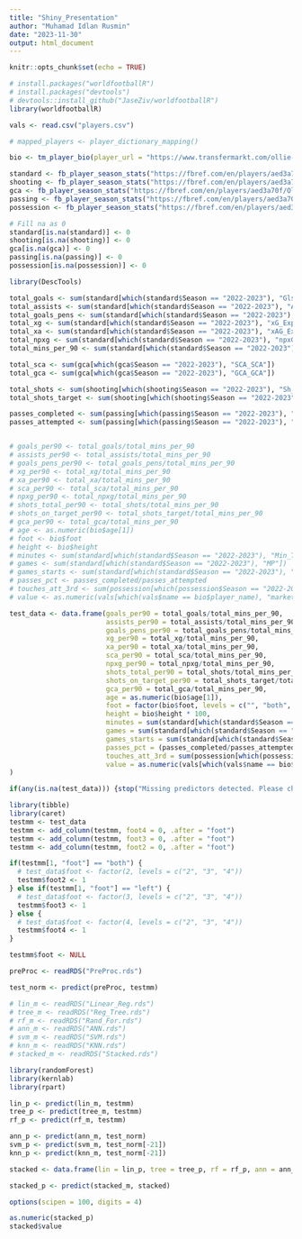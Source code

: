 ```yaml
---
title: "Shiny_Presentation"
author: "Muhamad Idlan Rusmin"
date: "2023-11-30"
output: html_document
---
```


```r
knitr::opts_chunk$set(echo = TRUE)
```

```r
# install.packages("worldfootballR")
# install.packages("devtools")
# devtools::install_github("JaseZiv/worldfootballR")
library(worldfootballR)

vals <- read.csv("players.csv")

# mapped_players <- player_dictionary_mapping()

bio <- tm_player_bio(player_url = "https://www.transfermarkt.com/ollie-watkins/profil/spieler/324358")

standard <- fb_player_season_stats("https://fbref.com/en/players/aed3a70f/Ollie-Watkins", stat_type = 'standard', time_pause = 0)
shooting <- fb_player_season_stats("https://fbref.com/en/players/aed3a70f/Ollie-Watkins", stat_type = 'shooting', time_pause = 0)
gca <- fb_player_season_stats("https://fbref.com/en/players/aed3a70f/Ollie-Watkins", stat_type = 'gca', time_pause = 0)
passing <- fb_player_season_stats("https://fbref.com/en/players/aed3a70f/Ollie-Watkins", stat_type = 'passing', time_pause = 0)
possession <- fb_player_season_stats("https://fbref.com/en/players/aed3a70f/Ollie-Watkins", stat_type = 'possession', time_pause = 0)

# Fill na as 0
standard[is.na(standard)] <- 0
shooting[is.na(shooting)] <- 0
gca[is.na(gca)] <- 0
passing[is.na(passing)] <- 0
possession[is.na(possession)] <- 0
```

```r
library(DescTools)

total_goals <- sum(standard[which(standard$Season == "2022-2023"), "Gls"])
total_assists <- sum(standard[which(standard$Season == "2022-2023"), "Ast"])
total_goals_pens <- sum(standard[which(standard$Season == "2022-2023"), "PK"])
total_xg <- sum(standard[which(standard$Season == "2022-2023"), "xG_Expected"])
total_xa <- sum(standard[which(standard$Season == "2022-2023"), "xAG_Expected"])
total_npxg <- sum(standard[which(standard$Season == "2022-2023"), "npxG_Expected"])
total_mins_per_90 <- sum(standard[which(standard$Season == "2022-2023"), "Mins_Per_90_Time"])

total_sca <- sum(gca[which(gca$Season == "2022-2023"), "SCA_SCA"])
total_gca <- sum(gca[which(gca$Season == "2022-2023"), "GCA_GCA"])

total_shots <- sum(shooting[which(shooting$Season == "2022-2023"), "Sh_Standard"])
total_shots_target <- sum(shooting[which(shooting$Season == "2022-2023"), "SoT_Standard"])

passes_completed <- sum(passing[which(passing$Season == "2022-2023"), "Cmp_Total"])
passes_attempted <- sum(passing[which(passing$Season == "2022-2023"), "Att_Total"])


# goals_per90 <- total_goals/total_mins_per_90
# assists_per90 <- total_assists/total_mins_per_90
# goals_pens_per90 <- total_goals_pens/total_mins_per_90
# xg_per90 <- total_xg/total_mins_per_90
# xa_per90 <- total_xa/total_mins_per_90
# sca_per90 <- total_sca/total_mins_per_90
# npxg_per90 <- total_npxg/total_mins_per_90
# shots_total_per90 <- total_shots/total_mins_per_90
# shots_on_target_per90 <- total_shots_target/total_mins_per_90
# gca_per90 <- total_gca/total_mins_per_90
# age <- as.numeric(bio$age[1])
# foot <- bio$foot
# height <- bio$height
# minutes <- sum(standard[which(standard$Season == "2022-2023"), "Min_Time"])
# games <- sum(standard[which(standard$Season == "2022-2023"), "MP"])
# games_starts <- sum(standard[which(standard$Season == "2022-2023"), "Starts_Time"])
# passes_pct <- passes_completed/passes_attempted
# touches_att_3rd <- sum(possession[which(possession$Season == "2022-2023"), "Att 3rd_Touches"])
# value <- as.numeric(vals[which(vals$name == bio$player_name), "market_value_in_eur"])

test_data <- data.frame(goals_per90 = total_goals/total_mins_per_90,
                        assists_per90 = total_assists/total_mins_per_90,
                        goals_pens_per90 = total_goals_pens/total_mins_per_90,
                        xg_per90 = total_xg/total_mins_per_90,
                        xa_per90 = total_xa/total_mins_per_90,
                        sca_per90 = total_sca/total_mins_per_90,
                        npxg_per90 = total_npxg/total_mins_per_90,
                        shots_total_per90 = total_shots/total_mins_per_90,
                        shots_on_target_per90 = total_shots_target/total_mins_per_90,
                        gca_per90 = total_gca/total_mins_per_90,
                        age = as.numeric(bio$age[1]),
                        foot = factor(bio$foot, levels = c("", "both", "left", "right")),
                        height = bio$height * 100,
                        minutes = sum(standard[which(standard$Season == "2022-2023"), "Min_Time"]),
                        games = sum(standard[which(standard$Season == "2022-2023"), "MP"]),
                        games_starts = sum(standard[which(standard$Season == "2022-2023"), "Starts_Time"]),
                        passes_pct = (passes_completed/passes_attempted) * 100,
                        touches_att_3rd = sum(possession[which(possession$Season == "2022-2023"), "Att 3rd_Touches"]),
                        value = as.numeric(vals[which(vals$name == bio$player_name), "market_value_in_eur"])
)

if(any(is.na(test_data))) {stop("Missing predictors detected. Please choose another player.")}

```

```r
library(tibble)
library(caret)
testmm <- test_data
testmm <- add_column(testmm, foot4 = 0, .after = "foot")
testmm <- add_column(testmm, foot3 = 0, .after = "foot")
testmm <- add_column(testmm, foot2 = 0, .after = "foot")

if(testmm[1, "foot"] == "both") {
  # test_data$foot <- factor(2, levels = c("2", "3", "4"))
  testmm$foot2 <- 1
} else if(testmm[1, "foot"] == "left") {
  # test_data$foot <- factor(3, levels = c("2", "3", "4"))
  testmm$foot3 <- 1
} else {
  # test_data$foot <- factor(4, levels = c("2", "3", "4"))
  testmm$foot4 <- 1
}

testmm$foot <- NULL

preProc <- readRDS("PreProc.rds")

test_norm <- predict(preProc, testmm)
```

```r
# lin_m <- readRDS("Linear_Reg.rds")
# tree_m <- readRDS("Reg_Tree.rds")
# rf_m <- readRDS("Rand_For.rds")
# ann_m <- readRDS("ANN.rds")
# svm_m <- readRDS("SVM.rds")
# knn_m <- readRDS("KNN.rds")
# stacked_m <- readRDS("Stacked.rds")
```

```r
library(randomForest)
library(kernlab)
library(rpart)

lin_p <- predict(lin_m, testmm)
tree_p <- predict(tree_m, testmm)
rf_p <- predict(rf_m, testmm)

ann_p <- predict(ann_m, test_norm)
svm_p <- predict(svm_m, test_norm[-21])
knn_p <- predict(knn_m, test_norm[-21])
```

```r
stacked <- data.frame(lin = lin_p, tree = tree_p, rf = rf_p, ann = ann_p, svm = svm_p, knn = knn_p, value = test_data$value)

stacked_p <- predict(stacked_m, stacked)

options(scipen = 100, digits = 4)

as.numeric(stacked_p)
stacked$value
```

